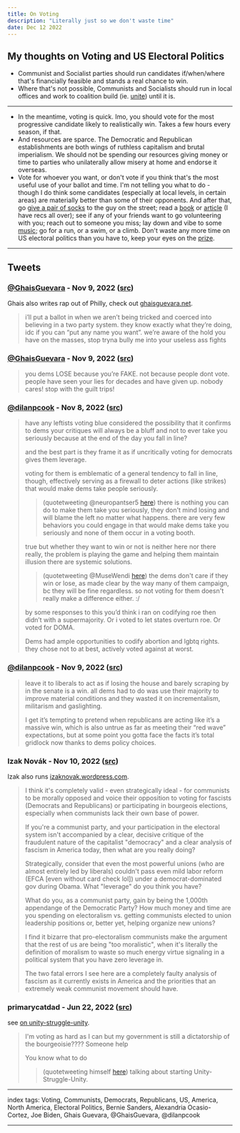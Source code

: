 ```yaml
---
title: On Voting
description: "Literally just so we don't waste time"
date: Dec 12 2022
---
```


## My thoughts on Voting and US Electoral Politics

- Communist and Socialist parties should run candidates if/when/where that's financially feasible and stands a real chance to win.
- Where that's not possible, Communists and Socialists should run in local offices and work to coalition build (ie. [unite](/posts/on-unity)) until it is.

---

- In the meantime, voting is quick. Imo, you should vote for the most progressive candidate likely to realistically win. Takes a few hours every season, if that.
- And resources are sparce. The Democratic and Republican establishments are both wings of ruthless capitalism and brutal imperialism. We should not be spending our resources giving money or time to parties who unilaterally allow misery at home and endorse it overseas.
- Vote for whoever you want, or don't vote if you think that's the most useful use of your ballot and time. I'm not telling you what to do - though I do think some candidates (especially at local levels, in certain areas) are materially better than some of their opponents. And after that, go [give a pair of socks](/posts/on-uniting) to the guy on the street; read a [book](/posts/on-site-contents-by-topic) or [article](/posts/on-redsails) (I have recs all over); see if any of your friends want to go volunteering with you; reach out to someone you miss; lay down and vibe to some [music](/posts/on-music); go for a run, or a swim, or a climb. Don't waste any more time on US electoral politics than you have to, keep your eyes on the [prize](/posts/on-organizing).

---

## Tweets

### [@GhaisGuevara](https://twitter.com/GhaisGuevara) - Nov 9, 2022 ([src](https://twitter.com/GhaisGuevara/status/1590209457824620546))

Ghais also writes rap out of Philly, check out [ghaisguevara.net](https://ghaisguevara.net/home).

> i’ll put a ballot in when we aren’t being tricked and coerced into believing in a two party system. they know exactly what they’re doing, idc if you can “put any name you want”. we’re aware of the hold you have on the masses, stop tryna bully me into your useless ass fights

### [@GhaisGuevara](https://twitter.com/GhaisGuevara) - Nov 9, 2022 ([src](https://twitter.com/GhaisGuevara/status/1590208037926891521))

> you dems LOSE because you’re FAKE. not because people dont vote. people have seen your lies for decades and have given up. nobody cares! stop with the guilt trips!

### [@dilanpcook](https://twitter.com/dilanpcook) - Nov 8, 2022 ([src](https://twitter.com/dilanpcook/status/1589957574287577096))

> have any leftists voting blue considered the possibility that it confirms to dems your critiques will always be a bluff and not to ever take you seriously because at the end of the day you fall in line?
>
> and the best part is they frame it as if uncritically voting for democrats gives them leverage.
>
> voting for them is emblematic of a general tendency to fall in line, though, effectively serving as a firewall to deter actions (like strikes) that would make dems take people seriously.
> > (quotetweeting @neuropantser5 [here](https://twitter.com/neuropantser5/status/1589999101940146177))
> > there is nothing you can do to make them take you seriously, they don't mind losing and will blame the left no matter what happens. there are very few behaviors you could engage in that would make dems take you seriously and none of them occur in a voting booth.
>
> true but whether they want to win or not is neither here nor there really, the problem is playing the game and helping them maintain illusion there are systemic solutions.
> > (quotetweeting @MuseWendi [here](https://twitter.com/MuseWendi/status/1590035263346335745))
> > the dems don't care if they win or lose, as made clear by the way many of them campaign, bc they will be fine regardless. so not voting for them doesn't really make a difference either. :/
>
> by some responses to this you’d think i ran on codifying roe then didn’t with a supermajority. Or i voted to let states overturn roe. Or voted for DOMA. 
>
> Dems had ample opportunities to codify abortion and lgbtq rights. they chose not to at best, actively voted against at worst.

### [@dilanpcook](https://twitter.com/dilanpcook) - Nov 9, 2022 ([src](https://twitter.com/dilanpcook/status/1590355351496712193))

> leave it to liberals to act as if losing the house and barely scraping by in the senate is a win. all dems had to do was use their majority to improve material conditions and they wasted it on incrementalism, militarism and gaslighting.
>
> I get it’s tempting to pretend when republicans are acting like it’s a massive win, which is also untrue as far as meeting their “red wave” expectations, but at some point you gotta face the facts it’s total gridlock now thanks to dems policy choices.

### Izak Novák - Nov 10, 2022 ([src](https://twitter.com/izak_novak/status/1590796558068764672))

Izak also runs [izaknovak.wordpress.com](https://izaknovak.wordpress.com/).

> I think it's completely valid - even strategically ideal - for communists to be morally opposed and voice their opposition to voting for fascists (Democrats and Republicans) or participating in bourgeois elections, especially when communists lack their own base of power.
>
> If you're a communist party, and your participation in the electoral system isn't accompanied by a clear, decisive critique of the fraudulent nature of the capitalist "democracy" and a clear analysis of fascism in America today, then what are you really doing?
>
> Strategically, consider that even the most powerful unions (who are almost entirely led by liberals) couldn't pass even mild labor reform (EFCA [even without card check lol]) under a democrat-dominated gov during Obama. What "leverage" do you think you have?
>
> What do you, as a communist party, gain by being the 1,000th appendange of the Democratic Party? How much money and time are you spending on electoralism vs. getting communists elected to union leadership positions or, better yet, helping organize new unions?
>
> I find it bizarre that pro-electoralism communists make the argument that the rest of us are being "too moralistic",  when it's literally the definition of moralism to waste so much energy virtue signaling in a political system that you have zero leverage in.
>
> The two fatal errors I see here are a completely faulty analysis of fascism as it currently exists in America and the priorities that an extremely weak communist movement should have.

### primarycatdad - Jun 22, 2022 ([src](https://twitter.com/primarycatdad/status/1539708337809399809))

see [on unity-struggle-unity](/posts/on-unity-struggle-unity).

> I'm voting as hard as I can but my government is still a dictatorship of the bourgeoisie???? Someone help
>
> You know what to do
> > (quotetweeting himself [here](https://twitter.com/primarycatdad/status/1540338547038846977)) talking about starting Unity-Struggle-Unity.

---

index tags: Voting, Communists, Democrats, Republicans, US, America, North America, Electoral Politics, Bernie Sanders, Alexandria Ocasio-Cortez, Joe Biden, Ghais Guevara, @GhaisGuevara, @dilanpcook

---
